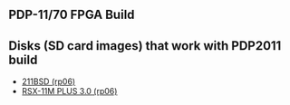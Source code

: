 == PDP-11/70 FPGA Build ==

== Disks (SD card images) that work with PDP2011 build ==

* [https://github.com/douggilliland/Retro-Computers/tree/master/PDP-11/Disks/rp06/211bsd 211BSD (rp06)]
* [https://github.com/douggilliland/Retro-Computers/tree/master/PDP-11/Disks/rp06/rsx11mp-30 RSX-11M PLUS 3.0 (rp06)]
